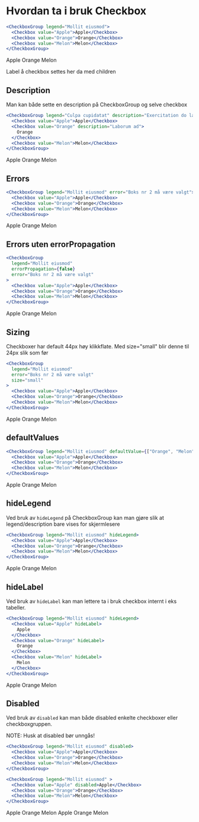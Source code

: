 
<Meta title="ds-react/form/checkbox/intro" />

# Hvordan ta i bruk Checkbox

```jsx
<CheckboxGroup legend="Mollit eiusmod">
  <Checkbox value="Apple">Apple</Checkbox>
  <Checkbox value="Orange">Orange</Checkbox>
  <Checkbox value="Melon">Melon</Checkbox>
</CheckboxGroup>
```

<Canvas>
  <CheckboxGroup legend="Mollit eiusmod">
    <Checkbox value="Apple">Apple</Checkbox>
    <Checkbox value="Orange">Orange</Checkbox>
    <Checkbox value="Melon">Melon</Checkbox>
  </CheckboxGroup>
</Canvas>

Label å checkbox settes her da med children

## Description

Man kan både sette en description på CheckboxGroup og selve checkbox

```jsx
<CheckboxGroup legend="Culpa cupidatat" description="Exercitation do labore">
  <Checkbox value="Apple">Apple</Checkbox>
  <Checkbox value="Orange" description="Laborum ad">
    Orange
  </Checkbox>
  <Checkbox value="Melon">Melon</Checkbox>
</CheckboxGroup>
```

<Canvas>
  <CheckboxGroup legend="Mollit eiusmod" description="Exercitation do labore">
    <Checkbox value="Apple">Apple</Checkbox>
    <Checkbox value="Orange" description="Laborum ad">
      Orange
    </Checkbox>
    <Checkbox value="Melon">Melon</Checkbox>
  </CheckboxGroup>
</Canvas>

## Errors

```jsx
<CheckboxGroup legend="Mollit eiusmod" error="Boks nr 2 må være valgt">
  <Checkbox value="Apple">Apple</Checkbox>
  <Checkbox value="Orange">Orange</Checkbox>
  <Checkbox value="Melon">Melon</Checkbox>
</CheckboxGroup>
```

<Canvas>
  <CheckboxGroup legend="Mollit eiusmod" error="Boks nr 2 må være valgt">
    <Checkbox value="Apple">Apple</Checkbox>
    <Checkbox value="Orange">Orange</Checkbox>
    <Checkbox value="Melon">Melon</Checkbox>
  </CheckboxGroup>
</Canvas>

## Errors uten errorPropagation

```jsx
<CheckboxGroup
  legend="Mollit eiusmod"
  errorPropagation={false}
  error="Boks nr 2 må være valgt"
>
  <Checkbox value="Apple">Apple</Checkbox>
  <Checkbox value="Orange">Orange</Checkbox>
  <Checkbox value="Melon">Melon</Checkbox>
</CheckboxGroup>
```

<Canvas>
  <CheckboxGroup
    legend="Mollit eiusmod"
    errorPropagation={false}
    error="Boks nr 2 må være valgt"
  >
    <Checkbox value="Apple">Apple</Checkbox>
    <Checkbox value="Orange" error="Boksen må være valgt">
      Orange
    </Checkbox>
    <Checkbox value="Melon">Melon</Checkbox>
  </CheckboxGroup>
</Canvas>

## Sizing

Checkboxer har default 44px høy klikkflate. Med size="small" blir denne til 24px slik som før

```jsx
<CheckboxGroup
  legend="Mollit eiusmod"
  error="Boks nr 2 må være valgt"
  size="small"
>
  <Checkbox value="Apple">Apple</Checkbox>
  <Checkbox value="Orange">Orange</Checkbox>
  <Checkbox value="Melon">Melon</Checkbox>
</CheckboxGroup>
```

<Canvas>
  <CheckboxGroup
    legend="Mollit eiusmod"
    error="Boks nr 2 må være valgt"
    size="small"
  >
    <Checkbox value="Apple">Apple</Checkbox>
    <Checkbox value="Orange" error="Boksen må være valgt">
      Orange
    </Checkbox>
    <Checkbox value="Melon">Melon</Checkbox>
  </CheckboxGroup>
</Canvas>

## defaultValues

```jsx
<CheckboxGroup legend="Mollit eiusmod" defaultValue={["Orange", "Melon"]}>
  <Checkbox value="Apple">Apple</Checkbox>
  <Checkbox value="Orange">Orange</Checkbox>
  <Checkbox value="Melon">Melon</Checkbox>
</CheckboxGroup>
```

<Canvas>
  <CheckboxGroup legend="Mollit eiusmod" defaultValue={["Orange", "Melon"]}>
    <Checkbox value="Apple">Apple</Checkbox>
    <Checkbox value="Orange">Orange</Checkbox>
    <Checkbox value="Melon">Melon</Checkbox>
  </CheckboxGroup>
</Canvas>

## hideLegend

Ved bruk av `hideLegend` på CheckboxGroup kan man gjøre slik at legend/description bare vises for skjermlesere

```jsx
<CheckboxGroup legend="Mollit eiusmod" hideLegend>
  <Checkbox value="Apple">Apple</Checkbox>
  <Checkbox value="Orange">Orange</Checkbox>
  <Checkbox value="Melon">Melon</Checkbox>
</CheckboxGroup>
```

<Canvas>
  <CheckboxGroup legend="Mollit eiusmod" hideLegend>
    <Checkbox value="Apple">Apple</Checkbox>
    <Checkbox value="Orange">Orange</Checkbox>
    <Checkbox value="Melon">Melon</Checkbox>
  </CheckboxGroup>
</Canvas>

## hideLabel

Ved bruk av `hideLabel` kan man lettere ta i bruk checkbox internt i eks tabeller.

```jsx
<CheckboxGroup legend="Mollit eiusmod" hideLegend>
  <Checkbox value="Apple" hideLabel>
    Apple
  </Checkbox>
  <Checkbox value="Orange" hideLabel>
    Orange
  </Checkbox>
  <Checkbox value="Melon" hideLabel>
    Melon
  </Checkbox>
</CheckboxGroup>
```

<Canvas>
  <CheckboxGroup legend="Mollit eiusmod" hideLegend>
    <Checkbox value="Apple" hideLabel>
      Apple
    </Checkbox>
    <Checkbox value="Orange" hideLabel>
      Orange
    </Checkbox>
    <Checkbox value="Melon" hideLabel>
      Melon
    </Checkbox>
  </CheckboxGroup>
</Canvas>

## Disabled

Ved bruk av `disabled` kan man både disabled enkelte checkboxer eller checkboxgruppen.

NOTE: Husk at disabled bør unngås!

```jsx
<CheckboxGroup legend="Mollit eiusmod" disabled>
  <Checkbox value="Apple">Apple</Checkbox>
  <Checkbox value="Orange">Orange</Checkbox>
  <Checkbox value="Melon">Melon</Checkbox>
</CheckboxGroup>

<CheckboxGroup legend="Mollit eiusmod" >
  <Checkbox value="Apple" disabled>Apple</Checkbox>
  <Checkbox value="Orange">Orange</Checkbox>
  <Checkbox value="Melon">Melon</Checkbox>
</CheckboxGroup>
```

<Canvas>
  <div>
    <CheckboxGroup legend="Mollit eiusmod" disabled>
      <Checkbox value="Apple">Apple</Checkbox>
      <Checkbox value="Orange">Orange</Checkbox>
      <Checkbox value="Melon">Melon</Checkbox>
    </CheckboxGroup>
    <CheckboxGroup legend="Mollit eiusmod">
      <Checkbox value="Apple" disabled>
        Apple
      </Checkbox>
      <Checkbox value="Orange">Orange</Checkbox>
      <Checkbox value="Melon">Melon</Checkbox>
    </CheckboxGroup>
  </div>
</Canvas>
